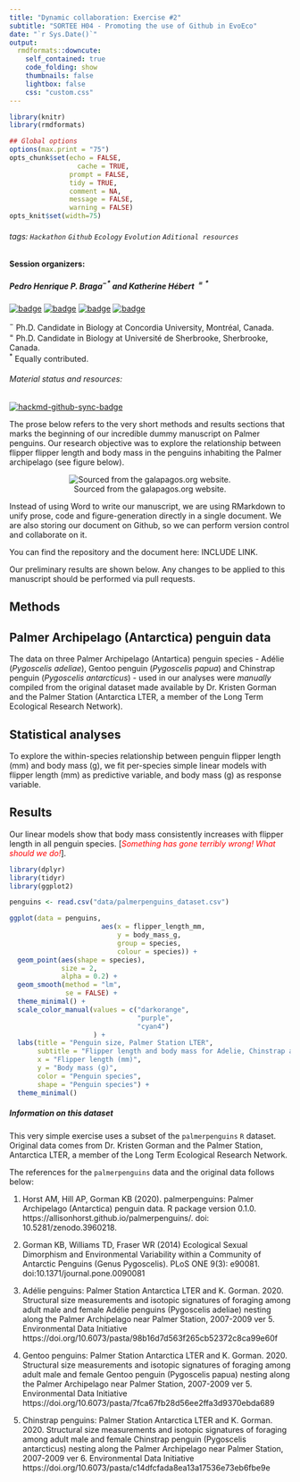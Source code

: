 ```yaml
---
title: "Dynamic collaboration: Exercise #2"
subtitle: "SORTEE H04 - Promoting the use of Github in EvoEco"
date: "`r Sys.Date()`"
output:
  rmdformats::downcute:
    self_contained: true
    code_folding: show
    thumbnails: false
    lightbox: false
    css: "custom.css"
---
```


```r
library(knitr)
library(rmdformats)

## Global options
options(max.print = "75")
opts_chunk$set(echo = FALSE,
	             cache = TRUE,
               prompt = FALSE,
               tidy = TRUE,
               comment = NA,
               message = FALSE,
               warning = FALSE)
opts_knit$set(width=75)
```

###### tags: `Hackathon` `Github` `Ecology` `Evolution` `Aditional resources`

#### Session organizers:
##### Pedro Henrique P. Braga$^{-*}$ and Katherine Hébert $^{=*}$

[![badge](https://img.shields.io/static/v1?style=flat&label=&message=pedrohbraga&color=grey&logo=github)](https://github.com/pedrohbraga) [![badge](https://img.shields.io/static/v1?style=flat&label=&message=pedrohp_braga&color=grey&logo=twitter)](https://twitter.com/pedrohp_braga)
[![badge](https://img.shields.io/static/v1?style=flat&label=&message=katherinehebert&color=grey&logo=github)](https://github.com/katherinehebert) [![badge](https://img.shields.io/static/v1?style=flat&label=&message=hebert_kat&color=grey&logo=twitter)](https://twitter.com/hebert_kat)

<p style="margin : 0; padding-top:0;">
$^-$ Ph.D. Candidate in Biology at Concordia University, Montréal, Canada.<br>
$^=$ Ph.D. Candidate in Biology at Université de Sherbrooke, Sherbrooke, Canada.<br>
$^*$ Equally contributed.
</p>

###### Material status and resources:

[![hackmd-github-sync-badge](https://hackmd.io/1PIQCPiqTCOp68BsCcw7Zw/badge)](https://hackmd.io/1PIQCPiqTCOp68BsCcw7Zw)

::: info

The prose below refers to the very short methods and results sections that marks the beginning of our incredible dummy manuscript on Palmer penguins. Our research objective was to explore the relationship between flipper flipper length and body mass in the penguins inhabiting the Palmer archipelago (see figure below).

<center>

![Sourced from the galapagos.org website. ](https://www.galapagos.org/wp-content/uploads/2019/04/PenguinMeasurements_BLOGv3.png)

</center>

Instead of using Word to write our manuscript, we are using RMarkdown to unify prose, code and figure-generation directly in a single document. We are also storing our document on Github, so we can perform version control and collaborate on it.

You can find the repository and the document here: INCLUDE LINK.

Our preliminary results are shown below. Any changes to be applied to this manuscript should be performed via pull requests.

:::


## Methods

## Palmer Archipelago (Antarctica) penguin data

The data on three Palmer Archipelago (Antartica) penguin species - Adélie (*Pygoscelis adeliae*), Gentoo penguin (*Pygoscelis papua*) and Chinstrap penguin (*Pygoscelis antarcticus*) - used in our analyses were _manually_ compiled from the original dataset made available by Dr. Kristen Gorman and the Palmer Station (Antarctica LTER, a member of the Long Term Ecological Research Network).

## Statistical analyses

To explore the within-species relationship between penguin flipper length (mm) and body mass (g), we fit per-species simple linear models with flipper length (mm) as predictive variable, and body mass (g) as response variable.

## Results

Our linear models show that body mass consistently increases with flipper length in all penguin species. [<span style="color: red;">*Something has gone terribly wrong! What should we do!*</span>]. 

```r
library(dplyr)
library(tidyr)
library(ggplot2)

penguins <- read.csv("data/palmerpenguins_dataset.csv")

ggplot(data = penguins, 
                       aes(x = flipper_length_mm,
                           y = body_mass_g,
                           group = species,
                           colour = species)) +
  geom_point(aes(shape = species),
             size = 2,
             alpha = 0.2) +
  geom_smooth(method = "lm",
              se = FALSE) +
  theme_minimal() +
  scale_color_manual(values = c("darkorange",
                                "purple",
                                "cyan4")
                     ) +
  labs(title = "Penguin size, Palmer Station LTER",
       subtitle = "Flipper length and body mass for Adelie, Chinstrap and Gentoo Penguins",
       x = "Flipper length (mm)",
       y = "Body mass (g)",
       color = "Penguin species",
       shape = "Penguin species") +
  theme_minimal()
```

##### Information on this dataset

This very simple exercise uses a subset of the `palmerpenguins` `R` dataset. Original data comes from Dr. Kristen Gorman and the Palmer Station, Antarctica LTER, a member of the Long Term Ecological Research Network.

The references for the `palmerpenguins` data and the original data follows below: 

1. Horst AM, Hill AP, Gorman KB (2020). palmerpenguins: Palmer Archipelago (Antarctica) penguin data. R package version 0.1.0. https://allisonhorst.github.io/palmerpenguins/. doi: 10.5281/zenodo.3960218.

2. Gorman KB, Williams TD, Fraser WR (2014) Ecological Sexual Dimorphism and Environmental Variability within a Community of Antarctic Penguins (Genus Pygoscelis). PLoS ONE 9(3): e90081. doi:10.1371/journal.pone.0090081

3. Adélie penguins: Palmer Station Antarctica LTER and K. Gorman. 2020. Structural size measurements and isotopic signatures of foraging among adult male and female Adélie penguins (Pygoscelis adeliae) nesting along the Palmer Archipelago near Palmer Station, 2007-2009 ver 5. Environmental Data Initiative https://doi.org/10.6073/pasta/98b16d7d563f265cb52372c8ca99e60f

4. Gentoo penguins: Palmer Station Antarctica LTER and K. Gorman. 2020. Structural size measurements and isotopic signatures of foraging among adult male and female Gentoo penguin (Pygoscelis papua) nesting along the Palmer Archipelago near Palmer Station, 2007-2009 ver 5. Environmental Data Initiative https://doi.org/10.6073/pasta/7fca67fb28d56ee2ffa3d9370ebda689

5. Chinstrap penguins: Palmer Station Antarctica LTER and K. Gorman. 2020. Structural size measurements and isotopic signatures of foraging among adult male and female Chinstrap penguin (Pygoscelis antarcticus) nesting along the Palmer Archipelago near Palmer Station, 2007-2009 ver 6. Environmental Data Initiative https://doi.org/10.6073/pasta/c14dfcfada8ea13a17536e73eb6fbe9e


